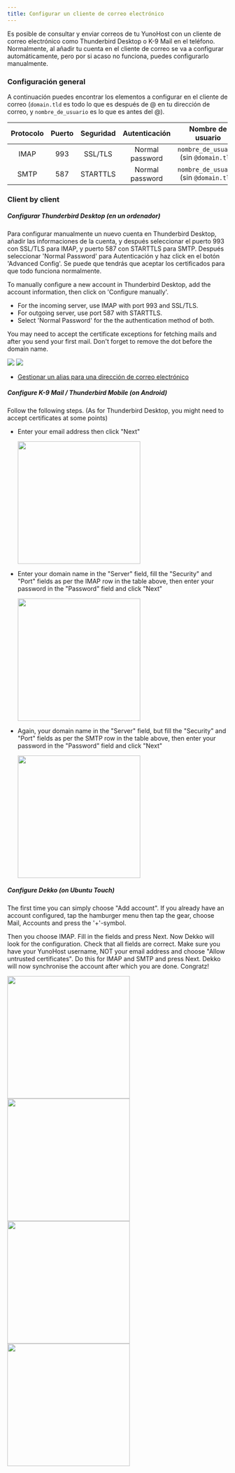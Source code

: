 ```yaml
---
title: Configurar un cliente de correo electrónico
---
```



Es posible de consultar y enviar correos de tu YunoHost con un cliente de correo electrónico como Thunderbird Desktop o K-9 Mail en el teléfono.
Normalmente, al añadir tu cuenta en el cliente de correo se va a configurar automáticamente, pero por si acaso no funciona, puedes configurarlo manualmente.

### Configuración general

A continuación puedes encontrar los elementos a configurar en el cliente de correo (`domain.tld` es todo lo que es después de @ en tu dirección de correo, y `nombre_de_usuario` es lo que es antes del @).

| Protocolo | Puerto | Seguridad | Autenticación  | Nombre de usuario                               |
| :--:     | :-:  | :--:       | :--:            | :--:                                   |
| IMAP     | 993  | SSL/TLS    | Normal password | `nombre_de_usuario` (sin `@domain.tld`) |
| SMTP     | 587  | STARTTLS   | Normal password | `nombre_de_usuario` (sin `@domain.tld`) |

### Client by client

<Tabs>
<TabItem value="thunderbird" label="Mozilla Thunderbird">

##### <SmallInline url='/img/thunderbird.png'/> Configurar Thunderbird Desktop (en un ordenador)

Para configurar manualmente un nuevo cuenta en Thunderbird Desktop, añadir las informaciones de la cuenta, y después seleccionar el puerto 993 con SSL/TLS para IMAP, y puerto 587 con STARTTLS para SMTP. Después seleccionar 'Normal Password' para Autenticación y haz click en el botón 'Advanced Config'. Se puede que tendrás que aceptar los certificados para que todo funciona normalmente.

To manually configure a new account in Thunderbird Desktop, add the account information, then click on 'Configure manually'.

- For the incoming server, use IMAP with port 993 and SSL/TLS.
- For outgoing server, use port 587 with STARTTLS. 
- Select 'Normal Password' for the the authentication method of both. 

You may need to accept the certificate exceptions for fetching mails and after you send your first mail. Don't forget to remove the dot before the domain name.

![](/img/thunderbird_config_1.png)
![](/img/thunderbird_config_2.png)

- [Gestionar un alias para una dirección de correo electrónico](https://support.mozilla.org/es/kb/configurar-un-alias-para-una-direccin-de-correo-el)

</TabItem>
<TabItem value="k9" label="K-9 Mail (Thunderbird Mobile)">

##### <SmallInline url='/img/k9mail.png'/> Configure K-9 Mail / Thunderbird Mobile (on Android)

Follow the following steps. (As for Thunderbird Desktop, you might need to accept certificates at some points)

- Enter your email address then click "Next"

  <img src="/img/thunderbird_mobile_config_1.png" alt='' width="280"/>
- Enter your domain name in the "Server" field, fill the "Security" and "Port" fields as per the IMAP row in the table above, then enter your password in the "Password" field and click "Next"

  <img src="/img/thunderbird_mobile_config_2.png" alt='' width="280"/>
- Again, your domain name in the "Server" field, but fill the "Security" and "Port" fields as per the SMTP row in the table above, then enter your password in the "Password" field and click "Next"

  <img src="/img/thunderbird_mobile_config_3.png" alt='' width="280"/>

</TabItem>
<TabItem value="dekko" label="Dekko">

##### <SmallInline url='/img/dekko-app.png'/> Configure Dekko (on Ubuntu Touch)

The first time you can simply choose "Add account". If you already have an account configured, tap the hamburger menu then tap the gear, choose Mail, Accounts and press the '+'-symbol.

Then you choose IMAP. Fill in the fields and press Next. Now Dekko will look for the configuration. Check that all fields are correct. Make sure you have your YunoHost username, NOT your email address and choose "Allow untrusted certificates". Do this for IMAP and SMTP and press Next. Dekko will now synchronise the account after which you are done. Congratz!

<img src="/img/dekko_config_1.png" width="280"/>
<img src="/img/dekko_config_2.png" width="280"/>
<img src="/img/dekko_config_3.png" width="280"/>
<img src="/img/dekko_config_4.png" width="280"/>

</TabItem>
</Tabs>
